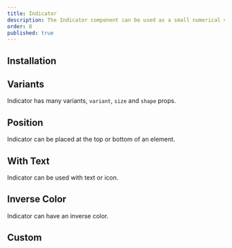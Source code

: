 ```yaml
---
title: Indicator
description: The Indicator component can be used as a small numerical value or status descriptor for UI elements.
order: 8
published: true
---
```


## Installation
<Install component='indicator' />

## Variants
Indicator has many variants, `variant`, `size` and `shape` props.
<Demo center component='statuses/indicator/indicator-variants-demo' />

## Position
Indicator can be placed at the top or bottom of an element.
<Demo center component='statuses/indicator/indicator-position-demo' />

## With Text
Indicator can be used with text or icon.
<Demo center component='statuses/indicator/indicator-text-demo' />

## Inverse Color
Indicator can have an inverse color.
<Demo center component='statuses/indicator/indicator-inverse-demo' />

## Custom
<Demo center component='statuses/indicator/indicator-custom-demo' />